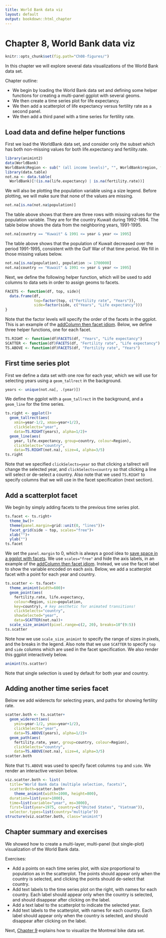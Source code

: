 ```yaml
---
title: World Bank data viz
layout: default
output: bookdown::html_chapter
---
```


# Chapter 8, World Bank data viz

```r
knitr::opts_chunk$set(fig.path="Ch08-figures/")
```

In this chapter we will explore several data visualizations of the
World Bank data set.

Chapter outline:

* We begin by loading the World Bank data set and defining some helper
  functions for creating a multi-panel ggplot with several geoms.
* We then create a time series plot for life expectancy.
* We then add a scatterplot of life expectancy versus fertility rate
  as a second panel.
* We then add a third panel with a time series for fertility rate.

## Load data and define helper functions {#load}

First we load the WorldBank data set, and consider only the subset
which has both non-missing values for both life.expectancy and
fertility.rate.

```r
library(animint2)
data(WorldBank)
WorldBank$Region <- sub(" (all income levels)", "", WorldBank$region, fixed=TRUE)
library(data.table)
not.na <- data.table(
  WorldBank)[!(is.na(life.expectancy) | is.na(fertility.rate))]
```

We will also be plotting the population variable using a size
legend. Before plotting, we will make sure that none of the values are
missing.

```r
not.na[is.na(not.na$population)]
```

The table above shows that there are three rows with missing values
for the population variable. They are for the country Kuwait during
1992-1994. The table below shows the data
from the neighboring years, 1991-1995.

```r
not.na[country == "Kuwait" & 1991 <= year & year <= 1995]
```

The table above shows that the population of Kuwait decreased over the
period 1991-1995, consistent with the Gulf War of that time period. We
fill in those missing values below.

```r
not.na[is.na(population), population := 1700000]
not.na[country == "Kuwait" & 1991 <= year & year <= 1995]
```

Next, we define the following helper function, which will be used to
add columns to data sets in order to assign geoms to facets. 

```r
FACETS <- function(df, top, side){
  data.frame(df,
             top=factor(top, c("Fertility rate", "Years")),
             side=factor(side, c("Years", "Life expectancy")))
}
```

Note that the factor levels will specify the order of the facets in
the ggplot. This is an example of the
[addColumn then facet idiom](Ch99-appendix.html#addColumn-then-facet).
Below, we define three helper functions, one for each facet.

```r
TS.RIGHT <- function(df)FACETS(df, "Years", "Life expectancy")
SCATTER <- function(df)FACETS(df, "Fertility rate", "Life expectancy")
TS.ABOVE <- function(df)FACETS(df, "Fertility rate", "Years")
```

## First time series plot {#first-ts}

First we define a data set with one row for each year, which we will
use for selecting years using a `geom_tallrect` in the background.

```r
years <- unique(not.na[, .(year)])
```

We define the ggplot with a `geom_tallrect` in the background, and a
`geom_line` for the time series.

```r
ts.right <- ggplot()+
  geom_tallrect(aes(
    xmin=year-1/2, xmax=year+1/2),
    clickSelects="year",
    data=TS.RIGHT(years), alpha=1/2)+
  geom_line(aes(
    year, life.expectancy, group=country, colour=Region),
    clickSelects="country",
    data=TS.RIGHT(not.na), size=4, alpha=3/5)
ts.right
```

Note that we specified `clickSelects=year` so that clicking a tallrect
will change the selected year, and `clickSelects=country` so that
clicking a line will select or de-select a country. Also note that we
used `TS.RIGHT` to specify columns that we will use in the facet
specification (next section).

## Add a scatterplot facet {#add-scatter}

We begin by simply adding facets to the previous time series plot.

```r
ts.facet <- ts.right+
  theme_bw()+
  theme(panel.margin=grid::unit(0, "lines"))+
  facet_grid(side ~ top, scales="free")+
  xlab("")+
  ylab("")
ts.facet
```

We set the `panel.margin` to 0, which is always a good idea to
[save space in a ggplot with facets](Ch99-appendix.html#space-saving-facets).
We use `scales="free"` and hide the axis labels, in an example of the
[addColumn then facet idiom](Ch99-appendix.html#addColumn-then-facet). Instead,
we use the facet label to show the variable encoded on each
axis. Below, we add a scatterplot facet with a point for each year and
country.

```r
ts.scatter <- ts.facet+
  theme_animint(width=600)+
  geom_point(aes(
    fertility.rate, life.expectancy,
    colour=Region, size=population,
    key=country), # key aesthetic for animated transitions!
    clickSelects="country",
    showSelected="year",
    data=SCATTER(not.na))+
  scale_size_animint(pixel.range=c(2, 20), breaks=10^(9:5))
ts.scatter
```

Note how we use `scale_size_animint` to specify the range of sizes in
pixels, and the breaks in the legend. Also note that we use `SCATTER`
to specify `top` and `side` columns which are used in the facet
specification. We also render this ggplot interactively below.

```r
animint(ts.scatter)
```

Note that single selection is used by default for both year and
country.

## Adding another time series facet {#add-ts}

Below we add widerects for selecting years, and paths for showing
fertility rate.

```r
scatter.both <- ts.scatter+
  geom_widerect(aes(
    ymin=year-1/2, ymax=year+1/2),
    clickSelects="year",
    data=TS.ABOVE(years), alpha=1/2)+
  geom_path(aes(
    fertility.rate, year, group=country, colour=Region),
    clickSelects="country",
    data=TS.ABOVE(not.na), size=4, alpha=3/5)
scatter.both
```

Note that `TS.ABOVE` was used to specify facet columns `top` and
`side`. We render an interactive version below.

```r
viz.scatter.both <- list(
  title="World Bank data (multiple selection, facets)",
  scatterBoth=scatter.both+
    theme_animint(width=1000, height=800),
  duration=list(year=1000),
  time=list(variable="year", ms=3000),
  first=list(year=1975, country=c("United States", "Vietnam")),
  selector.types=list(country="multiple"))
structure(viz.scatter.both, class="animint")
```

## Chapter summary and exercises {#exercises}

We showed how to create a multi-layer, multi-panel (but single-plot)
visualization of the World Bank data.

Exercises:

* Add a points on each time series plot, with size proportional to
  population as in the scatterplot. The points should appear only when
  the country is selected, and clicking the points should de-select
  that country.
* Add text labels to the time series plot on the right, with names for
  each country. Each label should appear only when the country is
  selected, and should disappear after clicking on the label.
* Add a text label to the scatterplot to indicate the selected year.
* Add text labels to the scatterplot, with names for each
  country. Each label should appear only when the country is selected,
  and should disappear after clicking on the label.

Next, [Chapter 9](Ch09-Montreal-bikes.html) explains how to visualize the
Montreal bike data set.
